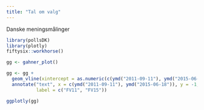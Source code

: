 ```yaml
---
title: "Tal om valg"
---
```


Danske meningsmålinger
```r
library(pollsDK)
library(plotly)
fiftysix::workhorse()

gg <- gahner_plot()

gg <- gg + 
  geom_vline(xintercept = as.numeric(c(ymd("2011-09-11"), ymd("2015-06-18"))), color = "red") +
  annotate("text", x = c(ymd("2011-09-11"), ymd("2015-06-18")), y = -1, 
           label = c("FV11", "FV15"))

ggplotly(gg)

```
